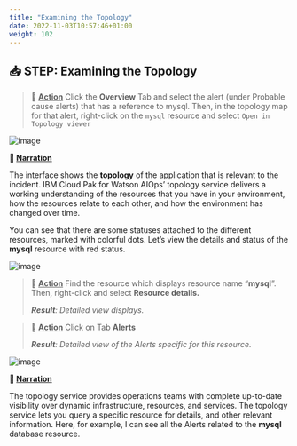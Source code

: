 ```yaml
---
title: "Examining the Topology"
date: 2022-11-03T10:57:46+01:00
weight: 102
---
```




## 📥 STEP: Examining the Topology


>**🚀 <u>Action</u>**
>Click the **Overview** Tab and select the alert (under Probable cause alerts) that has a reference to mysql. Then, in the topology map for that alert, right-click on the `mysql` resource and select `Open in Topology viewer`
>




![image](./../images/demo/image.067b.png)

**📣 <u>Narration</u>**

The interface shows the **topology** of the application that is relevant to the incident. IBM Cloud Pak for Watson AIOps’ topology service delivers a working understanding of the resources that you have in your environment, how the resources relate to each other, and how the environment has changed over time.

You can see that there are some statuses attached to the different resources, marked with colorful dots. Let’s view the details and status of the **mysql** resource with red status. 

<div style="page-break-after: always;"></div>

![image](./../images/demo/image.068a.png)  

>**🚀 <u>Action</u>**
>Find the resource which displays resource name “**mysql**”. Then, right-click and select **Resource details.** 
>
>***Result**: Detailed view displays.*

>**🚀 <u>Action</u>**
>Click on Tab **Alerts** 
>
>***Result**: Detailed view of the Alerts specific for this resource.*


![image](./../images/demo/image.069.png)

**📣 <u>Narration</u>** 

The topology service provides operations teams with complete up-to-date visibility over dynamic infrastructure, resources, and services. The topology service lets you query a specific resource for details, and other relevant information. Here, for example, I can see all the Alerts related to the **mysql** database resource.
